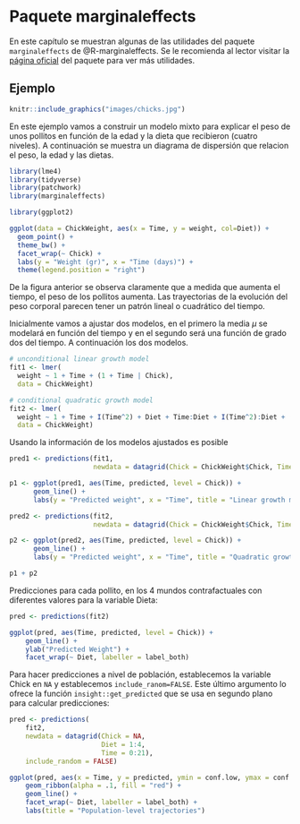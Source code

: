 # Paquete **marginaleffects** {#marginals-effects}

En este capítulo se muestran algunas de las utilidades del paquete `marginaleffects` de @R-marginaleffects. Se le recomienda al lector visitar la [página oficial](https://vincentarelbundock.github.io/marginaleffects/) del paquete para ver más utilidades.

## Ejemplo  {-}
```r
knitr::include_graphics("images/chicks.jpg")
```

En este ejemplo vamos a construir un modelo mixto para explicar el peso de unos pollitos en función de la edad y la dieta que recibieron (cuatro niveles). A continuación se muestra un diagrama de dispersión que relacion el peso, la edad y las dietas.

```r
library(lme4)
library(tidyverse)
library(patchwork)
library(marginaleffects)
```

```r
library(ggplot2)

ggplot(data = ChickWeight, aes(x = Time, y = weight, col=Diet)) +
  geom_point() +
  theme_bw() +
  facet_wrap(~ Chick) + 
  labs(y = "Weight (gr)", x = "Time (days)") + 
  theme(legend.position = "right")
```

De la figura anterior se observa claramente que a medida que aumenta el tiempo, el peso de los pollitos aumenta. Las trayectorias de la evolución del peso corporal parecen tener un patrón lineal o cuadrático del tiempo.

Inicialmente vamos a ajustar dos modelos, en el primero la media $\mu$ se modelará en función del tiempo y en el segundo será una función de grado dos del tiempo. A continuación los dos modelos.

```r
# unconditional linear growth model
fit1 <- lmer(
  weight ~ 1 + Time + (1 + Time | Chick),
  data = ChickWeight)

# conditional quadratic growth model
fit2 <- lmer(
  weight ~ 1 + Time + I(Time^2) + Diet + Time:Diet + I(Time^2):Diet + (1 + Time + I(Time^2) | Chick),
  data = ChickWeight)
```

Usando la información de los modelos ajustados es posible

```r
pred1 <- predictions(fit1,
                     newdata = datagrid(Chick = ChickWeight$Chick, Time = 0:21))

p1 <- ggplot(pred1, aes(Time, predicted, level = Chick)) +
      geom_line() +
      labs(y = "Predicted weight", x = "Time", title = "Linear growth model")

pred2 <- predictions(fit2,
                     newdata = datagrid(Chick = ChickWeight$Chick, Time = 0:21))

p2 <- ggplot(pred2, aes(Time, predicted, level = Chick)) +
      geom_line() +
      labs(y = "Predicted weight", x = "Time", title = "Quadratic growth model")

p1 + p2
```

Predicciones para cada pollito, en los 4 mundos contrafactuales con diferentes valores para la variable Dieta:

```r
pred <- predictions(fit2)

ggplot(pred, aes(Time, predicted, level = Chick)) +
    geom_line() +
    ylab("Predicted Weight") +
    facet_wrap(~ Diet, labeller = label_both)
```
Para hacer predicciones a nivel de población, establecemos la variable Chick en `NA` y establecemos `include_ranom=FALSE`. Este último argumento lo ofrece la función `insight::get_predicted` que se usa en segundo plano para calcular predicciones:

```r
pred <- predictions(
    fit2,
    newdata = datagrid(Chick = NA,
                       Diet = 1:4,
                       Time = 0:21),
    include_random = FALSE)

ggplot(pred, aes(x = Time, y = predicted, ymin = conf.low, ymax = conf.high)) +
    geom_ribbon(alpha = .1, fill = "red") +
    geom_line() +
    facet_wrap(~ Diet, labeller = label_both) +
    labs(title = "Population-level trajectories")
```

